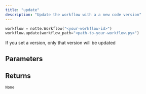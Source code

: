 ```yaml
---
title: "update"
description: "Update the workflow with a a new code version"
---
```




```python
workflow = notte.Workflow("<your-workflow-id>")
workflow.update(workflow_path="<path-to-your-workflow.py>")
```

If you set a version, only that version will be updated


## Parameters

<ParamField path="workflow_path" type="str" required>
</ParamField>

<ParamField path="version" type="UnionType[str, None]" default="None">
</ParamField>

## Returns

`None`
